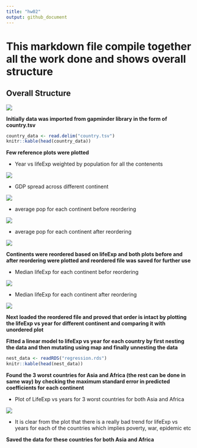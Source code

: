 ```yaml
---
title: "hw02"
output: github_document
---
```


# This markdown file compile together all the work done and shows overall structure 

## Overall Structure

![](https://github.com/vibudh2209/STAT547M-hw-Agrawal-Vibudh/blob/master/hw02/graph.png?raw=true)



**Initially data was imported from gapminder library in the form of country.tsv**

```r
country_data <- read.delim("country.tsv")
knitr::kable(head(country_data))
```


**Few reference plots were plotted**

- Year vs lifeExp weighted by population for all the contenents

![](https://github.com/vibudh2209/STAT547M-hw-Agrawal-Vibudh/blob/master/hw02/Weighted%20LifeExp%20by%20pop%20vs%20Year.png?raw=true)

- GDP spread across different continent

![](https://github.com/vibudh2209/STAT547M-hw-Agrawal-Vibudh/blob/master/hw02/GDP%20Spread%20for%20different%20continent.png?raw=true)

- average pop for each continent before reordering

![](https://github.com/vibudh2209/STAT547M-hw-Agrawal-Vibudh/blob/master/hw02/Pop%20Avergae%20for%20different%20continent.png?raw=true)

- average pop for each continent after reordering

![](https://github.com/vibudh2209/STAT547M-hw-Agrawal-Vibudh/blob/master/hw02/Pop%20Avergae%20reordered%20for%20different%20continent.png?raw=true)

**Continents were reordered based on lifeExp and both plots before and after reordering were plotted and reordered file was saved for further use**

- Median lifeExp for each continent befor reordering

![](https://github.com/vibudh2209/STAT547M-hw-Agrawal-Vibudh/blob/master/hw02/Median_lifeExp%20for%20each%20continent%20unordered.png?raw=true)

- Median lifeExp for each continent after reordering

![](https://github.com/vibudh2209/STAT547M-hw-Agrawal-Vibudh/blob/master/hw02/Median_lifeExp%20reordered%20for%20each%20continent.png?raw=true)

**Next loaded the reordered file and proved that order is intact by plotting the lifeExp vs year for different continent and comparing it with unordered plot**

**Fitted a linear model to lifeExp vs year for each country by first nesting the data and then mutating using map and finally unnesting the data**

```r
nest_data <- readRDS("regression.rds")
knitr::kable(head(nest_data))
```

**Found the 3 worst countries for Asia and Africa (the rest can be done in same way) by checking the maximum standard error in predicted coefficients for each continent**

- Plot of LifeExp vs years for 3 worst countries for both Asia and Africa

![](https://github.com/vibudh2209/STAT547M-hw-Agrawal-Vibudh/blob/master/hw02/country_plot.png?raw=true)

- It is clear from the plot that there is a really bad trend for lifeExp vs years for each of the countries which implies poverty, war, epidemic etc

**Saved the data for these countries for both Asia and Africa**





